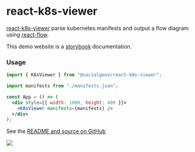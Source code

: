 
<Meta title="Welcome" />

# react-k8s-viewer

[react-k8s-viewer](https://github.com/socialgouv/react-k8s-viewer) parse kubernetes manifests and output a flow diagram using [react-flow](https://github.com/wbkd/react-flow/).

This demo website is a [storybook](https://github.com/SocialGouv/react-k8s-viewer/raw/master/demo.png) documentation.

### Usage

```jsx
import { K8sViewer } from "@socialgouv/react-k8s-viewer";

import manifests from "./manifests.json";

const App = () => (
  <div style={{ width: 1000, height: 400 }}>
    <K8sViewer manifests={manifests} />
  </div>
);
```

See the [README and source on GitHub](https://github.com/socialgouv/react-k8s-viewer)

![](https://github.com/SocialGouv/react-k8s-viewer/raw/master/demo.png)
